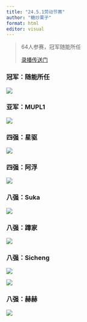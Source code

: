 ```yaml
---
title: "24.5.1劳动节赛"
author: "糖炒栗子"
format: html
editor: visual
---
```


> 64人参赛，冠军随能所任
>
> [录播传送门](https://www.bilibili.com/video/BV1xE42157KC/?spm_id_from=333.999.0.0)

### 冠军：随能所任

![](Picture/24.5.1 冠军.jpg)

### 亚军：MUPL1

![](Picture/24.5.1 亚军.jpg)

### 四强：星驱

![](Picture/24.5.1 四强.jpg)

### 四强：阿浮

![](Picture/24.5.1 四强（2）.jpg)

### 八强：Suka

![](Picture/24.5.1 八强.jpg)

### 八强：蹲家

![](Picture/24.5.1 八强（2）.jpg)

### 八强：Sicheng

![](Picture/24.5.1八强（3）.jpg)

![](Picture/24.5.1八强（3.1）.jpg)

### 八强：赫赫

![](Picture/24.5.1 八强（4）.jpg)
